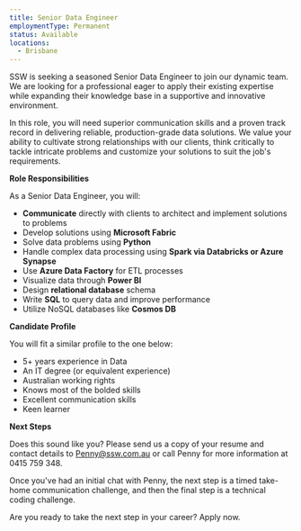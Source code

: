 ```yaml
---
title: Senior Data Engineer
employmentType: Permanent
status: Available
locations:
  - Brisbane
---
```


SSW is seeking a seasoned Senior Data Engineer to join our dynamic team. We are looking for a professional eager to apply their existing expertise while expanding their knowledge base in a supportive and innovative environment.

In this role, you will need superior communication skills and a proven track record in delivering reliable, production-grade data solutions. We value your ability to cultivate strong relationships with our clients, think critically to tackle intricate problems and customize your solutions to suit the job's requirements.

**Role Responsibilities**

As a Senior Data Engineer, you will:

* **Communicate** directly with clients to architect and implement solutions to problems
* Develop solutions using **Microsoft Fabric**
* Solve data problems using **Python**
* Handle complex data processing using **Spark via Databricks or Azure Synapse**
* Use **Azure Data Factory** for ETL processes
* Visualize data through **Power BI**
* Design **relational database** schema
* Write **SQL** to query data and improve performance
* Utilize NoSQL databases like **Cosmos DB**

**Candidate Profile**

You will fit a similar profile to the one below:

* 5+ years experience in Data
* An IT degree (or equivalent experience)
* Australian working rights
* Knows most of the bolded skills
* Excellent communication skills
* Keen learner

**Next Steps**

Does this sound like you? Please send us a copy of your resume and contact details to Penny@ssw.com.au or call Penny for more information at 0415 759 348.

Once you've had an initial chat with Penny, the next step is a timed take-home communication challenge, and then the final step is a technical coding challenge.

Are you ready to take the next step in your career? Apply now.
